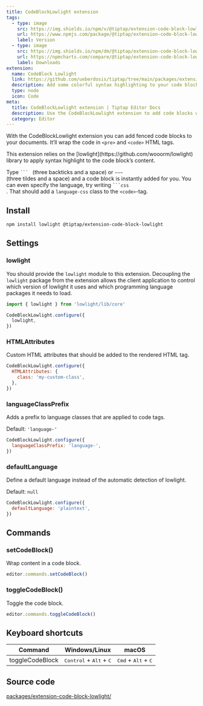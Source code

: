 ```yaml
---
title: CodeBlockLowlight extension
tags:
  - type: image
    src: https://img.shields.io/npm/v/@tiptap/extension-code-block-lowlight/next?label=version
    url: https://www.npmjs.com/package/@tiptap/extension-code-block-lowlight
    label: Version
  - type: image
    src: https://img.shields.io/npm/dm/@tiptap/extension-code-block-lowlight.svg
    url: https://npmcharts.com/compare/@tiptap/extension-code-block-lowlight?minimal=true
    label: Downloads
extension:
  name: CodeBlock Lowlight
  link: https://github.com/ueberdosis/tiptap/tree/main/packages/extension-code-block-lowlight
  description: Add some colorful syntax highlighting to your code blocks.
  type: node
  icon: Code
meta:
  title: CodeBlockLowlight extension | Tiptap Editor Docs
  description: Use the CodeBlockLowlight extension to add code blocks with syntax highlighting to your documents. Learn more in our docs!
  category: Editor
---
```



With the CodeBlockLowlight extension you can add fenced code blocks to your documents. It’ll wrap the code in `<pre>` and `<code>` HTML tags.

<Callout title="Syntax highlight dependency" variant="warning">
  This extension relies on the [lowlight](https://github.com/wooorm/lowlight) library to apply
  syntax highlight to the code block’s content.
</Callout>

Type <code>&grave;&grave;&grave; </code> (three backticks and a space) or <code>&Tilde;&Tilde;&Tilde; </code> (three tildes and a space) and a code block is instantly added for you. You can even specify the language, try writing <code>&grave;&grave;&grave;css </code>. That should add a `language-css` class to the `<code>`-tag.

<CodeDemo path="/Nodes/CodeBlockLowlight" />

## Install

```bash
npm install lowlight @tiptap/extension-code-block-lowlight
```

## Settings

### lowlight

You should provide the `lowlight` module to this extension. Decoupling the `lowlight`
package from the extension allows the client application to control which
version of lowlight it uses and which programming language packages it needs to load.

```js
import { lowlight } from 'lowlight/lib/core'

CodeBlockLowlight.configure({
  lowlight,
})
```

### HTMLAttributes

Custom HTML attributes that should be added to the rendered HTML tag.

```js
CodeBlockLowlight.configure({
  HTMLAttributes: {
    class: 'my-custom-class',
  },
})
```

### languageClassPrefix

Adds a prefix to language classes that are applied to code tags.

Default: `'language-'`

```js
CodeBlockLowlight.configure({
  languageClassPrefix: 'language-',
})
```

### defaultLanguage

Define a default language instead of the automatic detection of lowlight.

Default: `null`

```js
CodeBlockLowlight.configure({
  defaultLanguage: 'plaintext',
})
```

## Commands

### setCodeBlock()

Wrap content in a code block.

```js
editor.commands.setCodeBlock()
```

### toggleCodeBlock()

Toggle the code block.

```js
editor.commands.toggleCodeBlock()
```

## Keyboard shortcuts

| Command         | Windows/Linux                                      | macOS                                          |
| --------------- | -------------------------------------------------- | ---------------------------------------------- |
| toggleCodeBlock | <kbd>Control</kbd> + <kbd>Alt</kbd> + <kbd>C</kbd> | <kbd>Cmd</kbd> + <kbd>Alt</kbd> + <kbd>C</kbd> |

## Source code

[packages/extension-code-block-lowlight/](https://github.com/ueberdosis/tiptap/blob/main/packages/extension-code-block-lowlight/)
